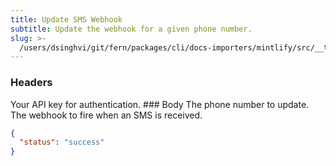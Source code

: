 ```yaml
---
title: Update SMS Webhook
subtitle: Update the webhook for a given phone number.
slug: >-
  /users/dsinghvi/git/fern/packages/cli/docs-importers/mintlify/src/__test__/fixtures/bland/api-v1/post/sms-webhook-update
---
```



### Headers

<ParamField header="authorization" type="string" required>
  Your API key for authentication.
</ParamField>
### Body

<ParamField body="phone_number" type="string">
  The phone number to update.
</ParamField>

<ParamField body="webhook" type="string">
  The webhook to fire when an SMS is received.
</ParamField>

<ResponseExample>

```json Response
{
  "status": "success"
}
```

</ResponseExample>
